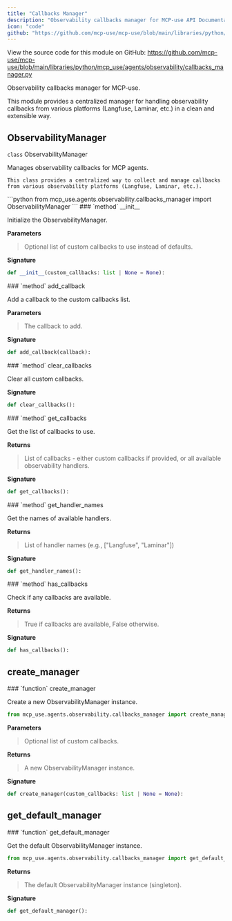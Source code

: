 ```yaml
---
title: "Callbacks Manager"
description: "Observability callbacks manager for MCP-use API Documentation"
icon: "code"
github: "https://github.com/mcp-use/mcp-use/blob/main/libraries/python/mcp_use/agents/observability/callbacks_manager.py"
---
```



<Callout type="info" title="Source Code">
View the source code for this module on GitHub: <a href='https://github.com/mcp-use/mcp-use/blob/main/libraries/python/mcp_use/agents/observability/callbacks_manager.py' target='_blank' rel='noopener noreferrer'>https://github.com/mcp-use/mcp-use/blob/main/libraries/python/mcp_use/agents/observability/callbacks_manager.py</a>
</Callout>

Observability callbacks manager for MCP-use.

This module provides a centralized manager for handling observability callbacks
from various platforms (Langfuse, Laminar, etc.) in a clean and extensible way.

## ObservabilityManager

<div>
<RandomGradientBackground className="rounded-lg p-4 w-full h-full rounded-full">
<div className="text-black">
<div className="text-black font-bold text-xl mb-2 mt-8"><code className="!text-black">class</code> ObservabilityManager</div>

Manages observability callbacks for MCP agents.

    This class provides a centralized way to collect and manage callbacks
    from various observability platforms (Langfuse, Laminar, etc.).

</div>
</RandomGradientBackground>
```python
from mcp_use.agents.observability.callbacks_manager import ObservabilityManager
```

<Card type="info">
### `method` __init__

Initialize the ObservabilityManager.


**Parameters**
><ParamField body="custom_callbacks" type="list | None" default="None" >   Optional list of custom callbacks to use instead of defaults. </ParamField>

**Signature**
```python wrap
def __init__(custom_callbacks: list | None = None):
```

</Card>
<Card type="info">
### `method` add_callback

Add a callback to the custom callbacks list.



**Parameters**
><ParamField body="callback" required="True" >   The callback to add. </ParamField>

**Signature**
```python wrap
def add_callback(callback):
```

</Card>

<Card type="info">
### `method` clear_callbacks

Clear all custom callbacks.


**Signature**
```python wrap
def clear_callbacks():
```

</Card>

<Card type="info">
### `method` get_callbacks

Get the list of callbacks to use.



**Returns**
><ResponseField name="returns" type="list" >List of callbacks - either custom callbacks if provided, or all available observability handlers.</ResponseField>

**Signature**
```python wrap
def get_callbacks():
```

</Card>

<Card type="info">
### `method` get_handler_names

Get the names of available handlers.



**Returns**
><ResponseField name="returns" type="list[str]" >List of handler names (e.g., [&quot;Langfuse&quot;, &quot;Laminar&quot;])</ResponseField>

**Signature**
```python wrap
def get_handler_names():
```

</Card>

<Card type="info">
### `method` has_callbacks

Check if any callbacks are available.



**Returns**
><ResponseField name="returns" type="bool" >True if callbacks are available, False otherwise.</ResponseField>

**Signature**
```python wrap
def has_callbacks():
```

</Card>

</div>


## create_manager
<Card type="info">
### `function` create_manager

Create a new ObservabilityManager instance.


```python
from mcp_use.agents.observability.callbacks_manager import create_manager
```

**Parameters**
><ParamField body="custom_callbacks" type="list | None" default="None" >   Optional list of custom callbacks. </ParamField>

**Returns**
><ResponseField name="returns" type="mcp_use.agents.observability.callbacks_manager.ObservabilityManager" >A new ObservabilityManager instance.</ResponseField>

**Signature**
```python wrap
def create_manager(custom_callbacks: list | None = None):
```

</Card>


## get_default_manager
<Card type="info">
### `function` get_default_manager

Get the default ObservabilityManager instance.


```python
from mcp_use.agents.observability.callbacks_manager import get_default_manager
```

**Returns**
><ResponseField name="returns" type="mcp_use.agents.observability.callbacks_manager.ObservabilityManager" >The default ObservabilityManager instance (singleton).</ResponseField>

**Signature**
```python wrap
def get_default_manager():
```

</Card>

